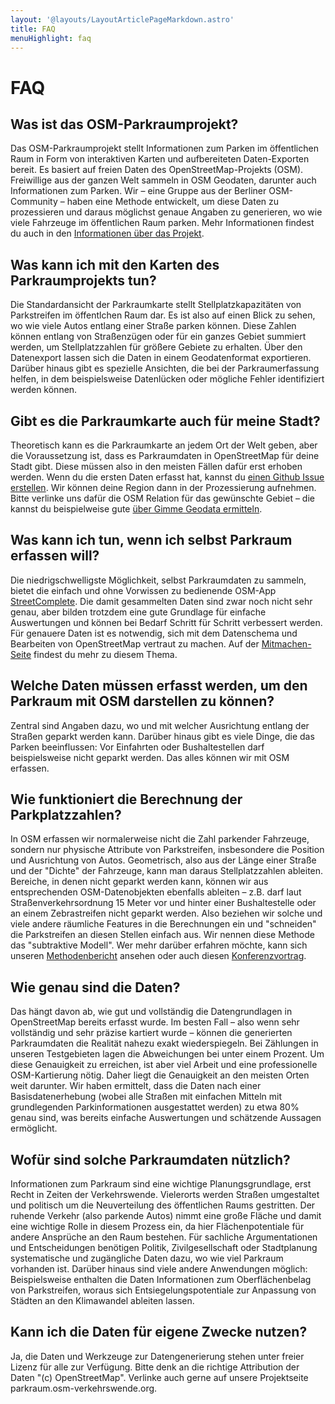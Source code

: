 ```yaml
---
layout: '@layouts/LayoutArticlePageMarkdown.astro'
title: FAQ
menuHighlight: faq
---
```


# FAQ

## Was ist das OSM-Parkraumprojekt?

Das OSM-Parkraumprojekt stellt Informationen zum Parken im öffentlichen Raum in Form von interaktiven Karten und aufbereiteten Daten-Exporten bereit. Es basiert auf freien Daten des OpenStreetMap-Projekts (OSM). Freiwillige aus der ganzen Welt sammeln in OSM Geodaten, darunter auch Informationen zum Parken. Wir – eine Gruppe aus der Berliner OSM-Community – haben eine Methode entwickelt, um diese Daten zu prozessieren und daraus möglichst genaue Angaben zu generieren, wo wie viele Fahrzeuge im öffentlichen Raum parken. Mehr Informationen findest du auch in den [Informationen über das Projekt](https://parkraum.osm-verkehrswende.org/).

## Was kann ich mit den Karten des Parkraumprojekts tun?

Die Standardansicht der Parkraumkarte stellt Stellplatzkapazitäten von Parkstreifen im öffentlchen Raum dar. Es ist also auf einen Blick zu sehen, wo wie viele Autos entlang einer Straße parken können. Diese Zahlen können entlang von Straßenzügen oder für ein ganzes Gebiet summiert werden, um Stellplatzzahlen für größere Gebiete zu erhalten. Über den Datenexport lassen sich die Daten in einem Geodatenformat exportieren. Darüber hinaus gibt es spezielle Ansichten, die bei der Parkraumerfassung helfen, in dem beispielsweise Datenlücken oder mögliche Fehler identifiziert werden können.

## Gibt es die Parkraumkarte auch für meine Stadt?

Theoretisch kann es die Parkraumkarte an jedem Ort der Welt geben, aber die Voraussetzung ist, dass es Parkraumdaten in OpenStreetMap für deine Stadt gibt. Diese müssen also in den meisten Fällen dafür erst erhoben werden. Wenn du die ersten Daten erfasst hat, kannst du [einen Github Issue erstellen](https://github.com/osmberlin/osm-parking-processing/issues). Wir können deine Region dann in der Prozessierung aufnehmen. Bitte verlinke uns dafür die OSM Relation für das gewünschte Gebiet – die kannst du beispielweise gute [über Gimme Geodata ermitteln](https://hanshack.com/geotools/gimmegeodata/).

## Was kann ich tun, wenn ich selbst Parkraum erfassen will?

Die niedrigschwelligste Möglichkeit, selbst Parkraumdaten zu sammeln, bietet die einfach und ohne Vorwissen zu bedienende OSM-App [StreetComplete](https://streetcomplete.app/). Die damit gesammelten Daten sind zwar noch nicht sehr genau, aber bilden trotzdem eine gute Grundlage für einfache Auswertungen und können bei Bedarf Schritt für Schritt verbessert werden. Für genauere Daten ist es notwendig, sich mit dem Datenschema und Bearbeiten von OpenStreetMap vertraut zu machen. Auf der [Mitmachen-Seite](https://parkraum.osm-verkehrswende.org/participate/) findest du mehr zu diesem Thema.

## Welche Daten müssen erfasst werden, um den Parkraum mit OSM darstellen zu können?

Zentral sind Angaben dazu, wo und mit welcher Ausrichtung entlang der Straßen geparkt werden kann. Darüber hinaus gibt es viele Dinge, die das Parken beeinflussen: Vor Einfahrten oder Bushaltestellen darf beispielsweise nicht geparkt werden. Das alles können wir mit OSM erfassen.

## Wie funktioniert die Berechnung der Parkplatzzahlen?

In OSM erfassen wir normalerweise nicht die Zahl parkender Fahrzeuge, sondern nur physische Attribute von Parkstreifen, insbesondere die Position und Ausrichtung von Autos. Geometrisch, also aus der Länge einer Straße und der "Dichte" der Fahrzeuge, kann man daraus Stellplatzzahlen ableiten. Bereiche, in denen nicht geparkt werden kann, können wir aus entsprechenden OSM-Datenobjekten ebenfalls ableiten – z.B. darf laut Straßenverkehrsordnung 15 Meter vor und hinter einer Bushaltestelle oder an einem Zebrastreifen nicht geparkt werden. Also beziehen wir solche und viele andere räumliche Features in die Berechnungen ein und "schneiden" die Parkstreifen an diesen Stellen einfach aus. Wir nennen diese Methode das "subtraktive Modell". Wer mehr darüber erfahren möchte, kann sich unseren [Methodenbericht](https://parkraum.osm-verkehrswende.org/project-prototype-neukoelln/report/) ansehen oder auch diesen [Konferenzvortrag](https://parkraum.osm-verkehrswende.org/posts/2021-06-08-vortrag-fossgis/).

## Wie genau sind die Daten?

Das hängt davon ab, wie gut und vollständig die Datengrundlagen in OpenStreetMap bereits erfasst wurde. Im besten Fall – also wenn sehr vollständig und sehr präzise kartiert wurde – können die generierten Parkraumdaten die Realität nahezu exakt wiederspiegeln. Bei Zählungen in unseren Testgebieten lagen die Abweichungen bei unter einem Prozent. Um diese Genauigkeit zu erreichen, ist aber viel Arbeit und eine professionelle OSM-Kartierung nötig. Daher liegt die Genauigkeit an den meisten Orten weit darunter. Wir haben ermittelt, dass die Daten nach einer Basisdatenerhebung (wobei alle Straßen mit einfachen Mitteln mit grundlegenden Parkinformationen ausgestattet werden) zu etwa 80% genau sind, was bereits einfache Auswertungen und schätzende Aussagen ermöglicht.

## Wofür sind solche Parkraumdaten nützlich?

Informationen zum Parkraum sind eine wichtige Planungsgrundlage, erst Recht in Zeiten der Verkehrswende. Vielerorts werden Straßen umgestaltet und politisch um die Neuverteilung des öffentlichen Raums gestritten. Der ruhende Verkehr (also parkende Autos) nimmt eine große Fläche und damit eine wichtige Rolle in diesem Prozess ein, da hier Flächenpotentiale für andere Ansprüche an den Raum bestehen. Für sachliche Argumentationen und Entscheidungen benötigen Politik, Zivilgesellschaft oder Stadtplanung systematische und zugängliche Daten dazu, wo wie viel Parkraum vorhanden ist. Darüber hinaus sind viele andere Anwendungen möglich: Beispielsweise enthalten die Daten Informationen zum Oberflächenbelag von Parkstreifen, woraus sich Entsiegelungspotentiale zur Anpassung von Städten an den Klimawandel ableiten lassen.

## Kann ich die Daten für eigene Zwecke nutzen?

Ja, die Daten und Werkzeuge zur Datengenerierung stehen unter freier Lizenz für alle zur Verfügung. Bitte denk an die richtige Attribution der Daten "(c) OpenStreetMap". Verlinke auch gerne auf unsere Projektseite parkraum.osm-verkehrswende.org.
